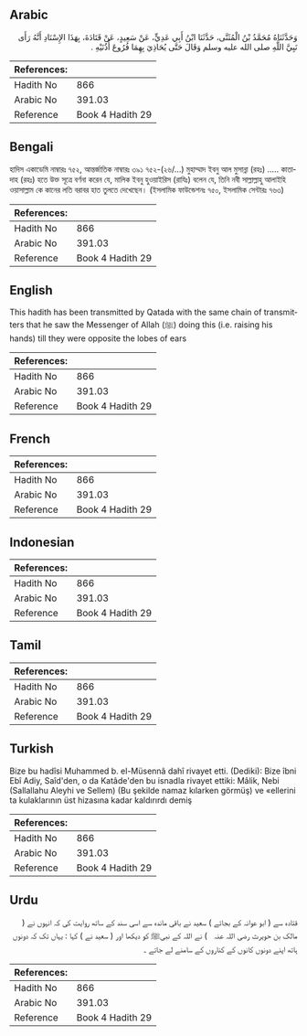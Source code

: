 ## Arabic


<div dir="rtl" lang="ar" style={{fontSize:'larger',backgroundColor:'#f8f9fa',padding:20}}>
وَحَدَّثَنَاهُ مُحَمَّدُ بْنُ الْمُثَنَّى، حَدَّثَنَا ابْنُ أَبِي عَدِيٍّ، عَنْ سَعِيدٍ، عَنْ قَتَادَةَ، بِهَذَا الإِسْنَادِ أَنَّهُ رَأَى نَبِيَّ اللَّهِ صلى الله عليه وسلم وَقَالَ حَتَّى يُحَاذِيَ بِهِمَا فُرُوعَ أُذُنَيْهِ ‏.‏
</div>
<div style={{backgroundColor:'#f8f9fa',padding:20, marginBottom: 10}}><table> <thead> <tr> <th>References:</th> <th></th> </tr> </thead> <tbody><tr><td>Hadith No</td><td>866</td></tr><tr><td>Arabic No</td><td>391.03</td></tr><tr><td>Reference</td><td>Book 4 Hadith 29</td></tr></tbody></table></div>

## Bengali


<div dir="ltr" lang="bn" style={{fontSize:'larger',backgroundColor:'#f8f9fa',padding:20}}>
হাদিস একাডেমি নাম্বারঃ ৭৫২, আন্তর্জাতিক নাম্বারঃ ৩৯১ ৭৫২-(২৬/...) মুহাম্মাদ ইবনু আল মুসান্না (রহঃ) ..... কাতাদাহ (রহঃ) হতে উক্ত সূত্রে বর্ণনা করেন যে, মালিক ইবনু হুওয়াইরিস (রাযিঃ) বলেন যে, তিনি নবী সাল্লাল্লাহু আলাইহি ওয়াসাল্লাম কে কানের লতি বরাবর হাত তুলতে দেখেছেন। (ইসলামিক ফাউন্ডেশনঃ ৭৫০, ইসলামিক সেন্টারঃ ৭৬৩)
</div>
<div style={{backgroundColor:'#f8f9fa',padding:20, marginBottom: 10}}><table> <thead> <tr> <th>References:</th> <th></th> </tr> </thead> <tbody><tr><td>Hadith No</td><td>866</td></tr><tr><td>Arabic No</td><td>391.03</td></tr><tr><td>Reference</td><td>Book 4 Hadith 29</td></tr></tbody></table></div>

## English


<div dir="ltr" lang="en" style={{fontSize:'larger',backgroundColor:'#f8f9fa',padding:20}}>
This hadith has been transmitted by Qatada with the same chain of transmitters that he saw the Messenger of Allah (ﷺ) doing this (i.e. raising his hands) till they were opposite the lobes of ears
</div>
<div style={{backgroundColor:'#f8f9fa',padding:20, marginBottom: 10}}><table> <thead> <tr> <th>References:</th> <th></th> </tr> </thead> <tbody><tr><td>Hadith No</td><td>866</td></tr><tr><td>Arabic No</td><td>391.03</td></tr><tr><td>Reference</td><td>Book 4 Hadith 29</td></tr></tbody></table></div>

## French


<div dir="ltr" lang="fr" style={{fontSize:'larger',backgroundColor:'#f8f9fa',padding:20}}>

</div>
<div style={{backgroundColor:'#f8f9fa',padding:20, marginBottom: 10}}><table> <thead> <tr> <th>References:</th> <th></th> </tr> </thead> <tbody><tr><td>Hadith No</td><td>866</td></tr><tr><td>Arabic No</td><td>391.03</td></tr><tr><td>Reference</td><td>Book 4 Hadith 29</td></tr></tbody></table></div>

## Indonesian


<div dir="ltr" lang="id" style={{fontSize:'larger',backgroundColor:'#f8f9fa',padding:20}}>

</div>
<div style={{backgroundColor:'#f8f9fa',padding:20, marginBottom: 10}}><table> <thead> <tr> <th>References:</th> <th></th> </tr> </thead> <tbody><tr><td>Hadith No</td><td>866</td></tr><tr><td>Arabic No</td><td>391.03</td></tr><tr><td>Reference</td><td>Book 4 Hadith 29</td></tr></tbody></table></div>

## Tamil


<div dir="ltr" lang="ta" style={{fontSize:'larger',backgroundColor:'#f8f9fa',padding:20}}>

</div>
<div style={{backgroundColor:'#f8f9fa',padding:20, marginBottom: 10}}><table> <thead> <tr> <th>References:</th> <th></th> </tr> </thead> <tbody><tr><td>Hadith No</td><td>866</td></tr><tr><td>Arabic No</td><td>391.03</td></tr><tr><td>Reference</td><td>Book 4 Hadith 29</td></tr></tbody></table></div>

## Turkish


<div dir="ltr" lang="tr" style={{fontSize:'larger',backgroundColor:'#f8f9fa',padding:20}}>
Bize bu hadîsi Muhammed b. el-Müsennâ dahî rivayet etti. (Dediki): Bize îbni Ebî Adiy, Saîd'den, o da Katâde'den bu isnadla rivayet ettiki: Mâlik, Nebi (Sallallahu Aleyhi ve Sellem) (Bu şekilde namaz kılarken görmüş) ve «ellerini ta kulaklarının üst hizasına kadar kaldırırdı demiş
</div>
<div style={{backgroundColor:'#f8f9fa',padding:20, marginBottom: 10}}><table> <thead> <tr> <th>References:</th> <th></th> </tr> </thead> <tbody><tr><td>Hadith No</td><td>866</td></tr><tr><td>Arabic No</td><td>391.03</td></tr><tr><td>Reference</td><td>Book 4 Hadith 29</td></tr></tbody></table></div>

## Urdu


<div dir="rtl" lang="ur" style={{fontSize:'larger',backgroundColor:'#f8f9fa',padding:20}}>
قتادہ سے ( ابو عوانہ کے بجائے ) سعید نے باقی ماندہ سے اسی سند کے ساتھ روایت کی کہ انہوں نے ( مالک بن حویرث ‌رضی ‌اللہ ‌عنہ ‌ ‌ ) نے اللہ کے نبیﷺ کو دیکھا اور ( سعید نے ) کہا : یہاں تک کہ دونوں ہاتھ اپنے دونوں کانوں کے کناروں کے سامنے لے جاتے ۔
</div>
<div style={{backgroundColor:'#f8f9fa',padding:20, marginBottom: 10}}><table> <thead> <tr> <th>References:</th> <th></th> </tr> </thead> <tbody><tr><td>Hadith No</td><td>866</td></tr><tr><td>Arabic No</td><td>391.03</td></tr><tr><td>Reference</td><td>Book 4 Hadith 29</td></tr></tbody></table></div>
